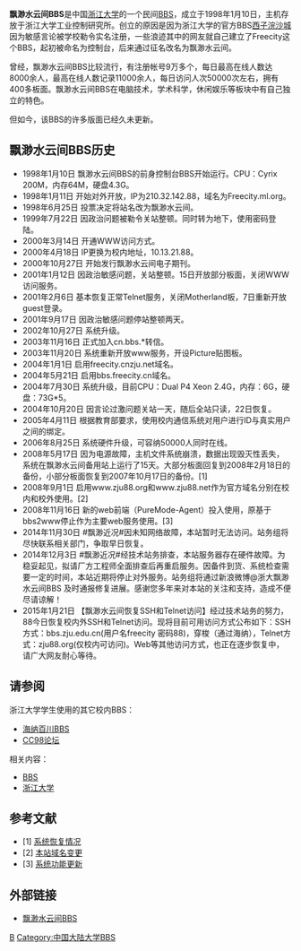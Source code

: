 {{primarysources|time=2010-04-20T11:38:00+00:00}}
{{original research|time=2009-11-12T07:04:48+00:00}}
{{Infobox website
| name                 = 飘渺水云间BBS
| native_name  = 
| native_name_lang = 
| logo                 = 
| logo_size            =
| logo_alt             = 
| logo_caption         = <!-- or: | logocaption =  -->
| screenshot           = 飘渺水云间BBS_登陆界面截图.png
| collapsible          = <!-- set as "on", "y", etc, otherwise omit/leave blank -->
| collapsetext         = <!-- collapsible area's heading (default "Screenshot"); omit/leave blank if collapsible not set -->
| background           = <!-- for collapsetext heading; default grey (gainsboro) -->
| screenshot_size      =
| screenshot_alt       = 
| caption              = 以MacOS的终端SSH访问所呈现画面之部分截图
| url                  = *校内以telnet协议访问www.zju88.org
*校外以ssh方式访问bbs.zju.edu.cn（用户名：freecity，密码：88）
*www方式直接访问域名不稳定或被拒绝
| slogan               = 
| commercial           = 非商业，校网限制访问<!-- "Yes", "No" or leave blank -->
| type                 = [[BBS|BBS]]
| registration         = 
| language             = 
| num_users            =
| content_license      = <!-- or: | content_licence = -->
| programming_language = 
| owner                = <!-- or: | owners = -->
| author               = <!-- or: creator / authors / creators -->
| editor               = <!-- or: | editors = -->
| launch_date          = <!-- {{start date and age|YYYY|MM|DD|df=yes/no}} -->
| revenue              = 
| alexa                =
| ip                   = 
| issn                 = <!-- ISSN, e.g. 1085-6706 (automatically linked to http://www.WorldCat.org) -->
| oclc                 = <!-- OCLC number, useful where an ISSN has not been allocated (automatically linked to http://www.WorldCat.org) -->
| current_status       = 
| footnotes            =
}}
'''飘渺水云间BBS'''是中国[[浙江大学|浙江大学]]的一个民间[[BBS|BBS]]，成立于1998年1月10日，主机存放于浙江大学工业控制研究所。创立的原因是因为浙江大学的官方BBS[[西子浣沙城|西子浣沙城]]因为敏感言论被学校勒令实名注册，一些浪迹其中的网友就自己建立了Freecity这个BBS，起初被命名为控制台，后来通过征名改名为飘渺水云间。

曾经，飘渺水云间BBS比较流行，有注册帐号9万多个，每日最高在线人数达8000余人，最高在线人数记录11000余人，每日访问人次50000次左右，拥有400多板面。飘渺水云间BBS在电脑技术，学术科学，休闲娱乐等板块中有自己独立的特色。

但如今，该BBS的许多版面已经久未更新。

== 飘渺水云间BBS历史 ==

* 1998年1月10日 飘渺水云间BBS的前身控制台BBS开始运行。CPU：Cyrix 200M，内存64M，硬盘4.3G。
* 1998年1月11日 开始对外开放，IP为210.32.142.88，域名为Freecity.ml.org。
* 1998年6月25日 投票决定将站名改为飘渺水云间。
* 1999年7月22日 因政治问题被勒令关站整顿。同时转为地下，使用密码登陆。
* 2000年3月14日 开通WWW访问方式。
* 2000年4月18日 IP更换为校内地址，10.13.21.88。
* 2000年10月27日 开始发行飘渺水云间电子期刊。
* 2001年1月12日 因政治敏感问题，关站整顿。15日开放部分板面，关闭WWW访问服务。
* 2001年2月6日 基本恢复正常Telnet服务，关闭Motherland板，7日重新开放guest登录。
* 2001年9月17日 因政治敏感问题停站整顿两天。
* 2002年10月27日 系统升级。
* 2003年11月16日 正式加入cn.bbs.*转信。
* 2003年11月20日 系统重新开放www服务，开设Picture贴图板。
* 2004年1月1日 启用freecity.cnzju.net域名。
* 2004年5月21日 启用bbs.freecity.cn域名。
* 2004年7月30日 系统升级，目前CPU：Dual P4 Xeon 2.4G，内存：6G，硬盘：73G*5。
* 2004年10月20日 因言论过激问题关站一天，随后全站只读，22日恢复。
* 2005年4月11日 根据教育部要求，使用校内通信系统对用户进行ID与真实用户之间的绑定。
* 2006年8月25日 系统硬件升级，可容纳50000人同时在线。
* 2008年5月17日 因为电源故障，主机文件系统崩溃，数据出现毁灭性丢失，系统在飘渺水云间备用站上运行了15天。大部分板面回复到2008年2月18日的备份，小部分板面恢复到2007年10月17日的备份。[1]
* 2008年9月1日 启用www.zju88.org和www.zju88.net作为官方域名分别在校内和校外使用。[2]
* 2008年11月16日 新的web前端（PureMode-Agent）投入使用，原基于bbs2www停止作为主要web服务使用。[3]
* 2014年11月30日 #飘渺近况#因未知网络故障，本站暂时无法访问。站务组将尽快联系相关部门，争取早日恢复。
* 2014年12月3日 #飘渺近况#经技术站务排查，本站服务器存在硬件故障。为稳妥起见，拟请厂方工程师全面排查后再重启服务。因备件到货、系统检查需要一定的时间，本站近期将停止对外服务。站务组将通过新浪微博@浙大飘渺水云间BBS 及时通报修复进展。感谢您多年来对本站的关注和支持，造成不便尽请谅解！
* 2015年1月21日 【飘渺水云间恢复SSH和Telnet访问】经过技术站务的努力，88今日恢复校内外SSH和Telnet访问。现将目前可用访问方式公布如下：SSH方式：bbs.zju.edu.cn(用户名freecity 密码88)，穿梭（通过海纳），Telnet方式：zju88.org(仅校内可访问)。Web等其他访问方式，也正在逐步恢复中，请广大网友耐心等待。

== 请参阅 ==
浙江大学学生使用的其它校内BBS：
* [[海纳百川BBS|海纳百川BBS]]
*[[CC98论坛|CC98论坛]]
相关内容：
* [[BBS|BBS]]
* [[浙江大学|浙江大学]]
== 参考文献 ==
* [1] [http://www.freecity.cn/sysop-4843aee4-cae179e8a836f24e3212fc17ed0ec53e 系统恢复情况]{{dead link|date=2018年5月 |bot=InternetArchiveBot |fix-attempted=yes }}
* [2] [http://www.freecity.cn/sysop-48bb7dfc-6a179c80c6cfefeb528e7e6409c107ed 本站域名变更]{{dead link|date=2018年5月 |bot=InternetArchiveBot |fix-attempted=yes }}
* [3] [http://www.freecity.cn/sysop-49214a3c-bf5acd8152b3695c6b2d314e032294f0 系统功能更新]{{dead link|date=2018年5月 |bot=InternetArchiveBot |fix-attempted=yes }}

== 外部链接 ==
* [https://web.archive.org/web/20180323220006/http://proxy3.zju88.net/ 飘渺水云间BBS]

{{浙江大學}}
[[Category:浙江大学|B]]
[[Category:中国大陆大学BBS|Category:中国大陆大学BBS]]